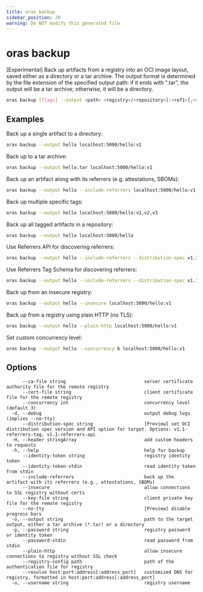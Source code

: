 ```yaml
---
title: oras backup
sidebar_position: 20
warning: Do NOT modify this generated file
---
```


# oras backup

[Experimental] Back up artifacts from a registry into an OCI image layout, saved either as a directory or a tar archive.
The output format is determined by the file extension of the specified output path: if it ends with ".tar", the output will be a tar archive; otherwise, it will be a directory.

```bash
oras backup [flags] --output <path> <registry>/<repository>[:<ref1>[,<ref2>...]]
```

## Examples

Back up a single artifact to a directory:

```bash
oras backup --output hello localhost:5000/hello:v1
```

Back up to a tar archive:

```bash
oras backup --output hello.tar localhost:5000/hello:v1
```

Back up an artifact along with its referrers (e.g. attestations, SBOMs):

```bash
oras backup --output hello --include-referrers localhost:5000/hello:v1
```

Back up multiple specific tags:

```bash
oras backup --output hello localhost:5000/hello:v1,v2,v3
```

Back up all tagged artifacts in a repository:

```bash
oras backup --output hello localhost:5000/hello
```

Use Referrers API for discovering referrers:

```bash
oras backup --output hello --include-referrers --distribution-spec v1.1-referrers-api localhost:5000/hello:v1
```

Use Referrers Tag Schema for discovering referrers:

```bash
oras backup --output hello --include-referrers --distribution-spec v1.1-referrers-tag localhost:5000/hello:v1
```

Back up from an insecure registry:

```bash
oras backup --output hello --insecure localhost:5000/hello:v1
```

Back up from a registry using plain HTTP (no TLS):

```bash
oras backup --output hello --plain-http localhost:5000/hello:v1
```

Set custom concurrency level:

```bash
oras backup --output hello --concurrency 6 localhost:5000/hello:v1
```

## Options

```
      --ca-file string                             server certificate authority file for the remote registry
      --cert-file string                           client certificate file for the remote registry
      --concurrency int                            concurrency level (default 3)
  -d, --debug                                      output debug logs (implies --no-tty)
      --distribution-spec string                   [Preview] set OCI distribution spec version and API option for target. Options: v1.1-referrers-tag, v1.1-referrers-api
  -H, --header stringArray                         add custom headers to requests
  -h, --help                                       help for backup
      --identity-token string                      registry identity token
      --identity-token-stdin                       read identity token from stdin
      --include-referrers                          back up the artifact with its referrers (e.g., attestations, SBOMs)
      --insecure                                   allow connections to SSL registry without certs
      --key-file string                            client private key file for the remote registry
      --no-tty                                     [Preview] disable progress bars
  -o, --output string                              path to the target output, either a tar archive (*.tar) or a directory
  -p, --password string                            registry password or identity token
      --password-stdin                             read password from stdin
      --plain-http                                 allow insecure connections to registry without SSL check
      --registry-config path                       path of the authentication file for registry
      --resolve host:port:address[:address_port]   customized DNS for registry, formatted in host:port:address[:address_port]
  -u, --username string                            registry username
```
